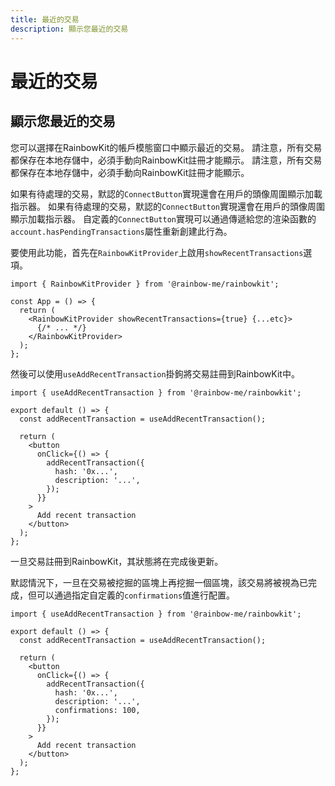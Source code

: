 ```yaml
---
title: 最近的交易
description: 顯示您最近的交易
---
```


# 最近的交易

## 顯示您最近的交易

您可以選擇在RainbowKit的帳戶模態窗口中顯示最近的交易。 請注意，所有交易都保存在本地存儲中，必須手動向RainbowKit註冊才能顯示。 請注意，所有交易都保存在本地存儲中，必須手動向RainbowKit註冊才能顯示。

如果有待處理的交易，默認的`ConnectButton`實現還會在用戶的頭像周圍顯示加載指示器。 如果有待處理的交易，默認的`ConnectButton`實現還會在用戶的頭像周圍顯示加載指示器。 自定義的`ConnectButton`實現可以通過傳遞給您的渲染函數的`account.hasPendingTransactions`屬性重新創建此行為。

要使用此功能，首先在`RainbowKitProvider`上啟用`showRecentTransactions`選項。

```tsx
import { RainbowKitProvider } from '@rainbow-me/rainbowkit';

const App = () => {
  return (
    <RainbowKitProvider showRecentTransactions={true} {...etc}>
      {/* ... */}
    </RainbowKitProvider>
  );
};
```

然後可以使用`useAddRecentTransaction`掛鉤將交易註冊到RainbowKit中。

```tsx
import { useAddRecentTransaction } from '@rainbow-me/rainbowkit';

export default () => {
  const addRecentTransaction = useAddRecentTransaction();

  return (
    <button
      onClick={() => {
        addRecentTransaction({
          hash: '0x...',
          description: '...',
        });
      }}
    >
      Add recent transaction
    </button>
  );
};
```

一旦交易註冊到RainbowKit，其狀態將在完成後更新。

默認情況下，一旦在交易被挖掘的區塊上再挖掘一個區塊，該交易將被視為已完成，但可以通過指定自定義的`confirmations`值進行配置。

```tsx
import { useAddRecentTransaction } from '@rainbow-me/rainbowkit';

export default () => {
  const addRecentTransaction = useAddRecentTransaction();

  return (
    <button
      onClick={() => {
        addRecentTransaction({
          hash: '0x...',
          description: '...',
          confirmations: 100,
        });
      }}
    >
      Add recent transaction
    </button>
  );
};
```
